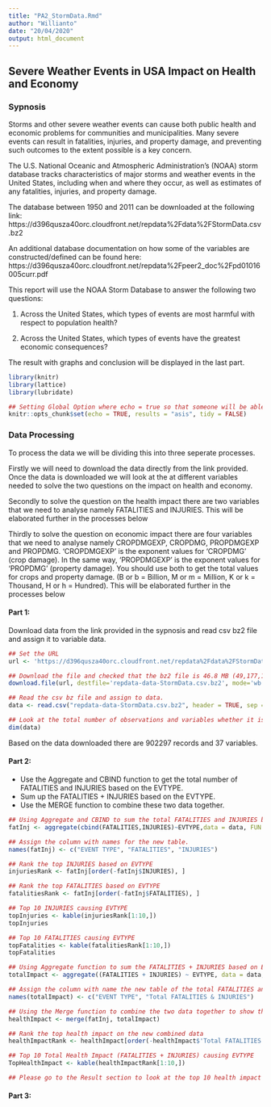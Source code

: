 ```yaml
---
title: "PA2_StormData.Rmd"
author: "Willianto"
date: "20/04/2020"
output: html_document
---
```


## Severe Weather Events in USA Impact on Health and Economy

### Sypnosis

Storms and other severe weather events can cause both public health and economic problems for communities and municipalities. Many severe events can result in fatalities, injuries, and property damage, and preventing such outcomes to the extent possible is a key concern.

The U.S. National Oceanic and Atmospheric Administration's (NOAA) storm database tracks characteristics of major storms and weather events in the United States, including when and where they occur, as well as estimates of any fatalities, injuries, and property damage.

The database between 1950 and 2011 can be downloaded at the following link:
https://d396qusza40orc.cloudfront.net/repdata%2Fdata%2FStormData.csv.bz2

An additional database documentation on how some of the variables are constructed/defined can be found here:
https://d396qusza40orc.cloudfront.net/repdata%2Fpeer2_doc%2Fpd01016005curr.pdf

This report will use the NOAA Storm Database to answer the following two questions:

1. Across the United States, which types of events are most harmful with respect to population health?

2. Across the United States, which types of events have the greatest economic consequences?

The result with graphs and conclusion will be displayed in the last part.


```r
library(knitr)
library(lattice)
library(lubridate)
```

```r
## Setting Global Option where echo = true so that someone will be able to read the code and results.
knitr::opts_chunk$set(echo = TRUE, results = "asis", tidy = FALSE)

```

### Data Processing
To process the data we will be dividing this into three seperate processes. 

Firstly we will need to download the data directly from the link provided. Once the data is downloaded we will look at the at different variables needed to solve the two questions on the impact on health and economy. 

Secondly to solve the question on the health impact there are two variables that we need to analyse namely FATALITIES and INJURIES. This will be elaborated further in the processes below

Thirdly to solve the question on economic impact there are four variables that we need to analyse namely CROPDMGEXP, CROPDMG, PROPDMGEXP and PROPDMG. 
'CROPDMGEXP' is the exponent values for 'CROPDMG' (crop damage). In the same way, 'PROPDMGEXP' is the exponent values for 'PROPDMG' (property damage). You should use both to get the total values for crops and property damage. (B or b = Billion, M or m = Million, K or k = Thousand, H or h = Hundred). This will be elaborated further in the processes below


#### Part 1: 
Download data from the link provided in the sypnosis and read csv bz2 file and assign it to variable data.
```r
## Set the URL
url <- 'https://d396qusza40orc.cloudfront.net/repdata%2Fdata%2FStormData.csv.bz2'  

## Download the file and checked that the bz2 file is 46.8 MB (49,177,144 bytes) according to the info in week 4 forum discussion.
download.file(url, destfile='repdata-data-StormData.csv.bz2', mode='wb')  

## Read the csv bz file and assign to data.
data <- read.csv("repdata-data-StormData.csv.bz2", header = TRUE, sep = ",", na.strings = "NA")

## Look at the total number of observations and variables whether it is the same as the Week 4 Forum discussion which is 902297 records and 37 variables.
dim(data)
```

Based on the data downloaded there are 902297 records and 37 variables.




#### Part 2: 
- Use the Aggregate and CBIND function to get the total number of FATALITIES and INJURIES based on the EVTYPE. 
- Sum up the FATALITIES + INJURIES based on the EVTYPE. 
- Use the MERGE function to combine these two data together.

```r
## Using Aggregate and CBIND to sum the total FATALITIES and INJURIES based on EVTYPE and assign it to fatInj
fatInj <- aggregate(cbind(FATALITIES,INJURIES)~EVTYPE,data = data, FUN = sum, na.rm = TRUE)

## Assign the column with names for the new table.
names(fatInj) <- c("EVENT TYPE", "FATALITIES", "INJURIES")

## Rank the top INJURIES based on EVTYPE
injuriesRank <- fatInj[order(-fatInj$INJURIES), ]

## Rank the top FATALITIES based on EVTYPE
fatalitiesRank <- fatInj[order(-fatInj$FATALITIES), ]

## Top 10 INJURIES causing EVTYPE
topInjuries <- kable(injuriesRank[1:10,])
topInjuries

## Top 10 FATALITIES causing EVTYPE
topFatalities <- kable(fatalitiesRank[1:10,])
topFatalities
```

```r
## Using Aggregate function to sum the FATALITIES + INJURIES based on EVTYPE and assign it to totalImpact
totalImpact <- aggregate((FATALITIES + INJURIES) ~ EVTYPE, data = data, FUN = sum, na.rm = TRUE)

## Assign the column with name the new table of the total FATALITIES and INJURIES combined.
names(totalImpact) <- c("EVENT TYPE", "Total FATALITIES & INJURIES")
```

```r
## Using the Merge function to combine the two data together to show the health impact
healthImpact <- merge(fatInj, totalImpact)

## Rank the top health impact on the new combined data
healthImpactRank <- healthImpact[order(-healthImpact$'Total FATALITIES & INJURIES'), ]

## Top 10 Total Health Impact (FATALITIES + INJURIES) causing EVTYPE
TopHealthImpact <- kable(healthImpactRank[1:10,])

## Please go to the Result section to look at the top 10 health impact based on EVTYPE.
```

#### Part 3: